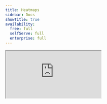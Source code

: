 ```yaml
---
title: Heatmaps
sidebar: Docs
showTitle: true
availability:
  free: full
  selfServe: full
  enterprise: full
---
```


<iframe
    src="https://www.youtube-nocookie.com/embed/2jQco8hEvTI?start=250"
    className="rounded shadow-xl"
/>

Heatmaps is a feature in the toolbar that shows you how users are interacting with elements on your website or app. 

To view your heatmaps, click the heatmap icon on the toolbar.

![Launch toolbar heatmaps](https://res.cloudinary.com/dmukukwp6/image/upload/v1710055416/posthog.com/contents/images/tutorials/toolbar/toolbar-heatmap.png)

There are three kinds of heatmap in the toolbar:

1. heatmaps: which capture mouse movements, clicks, and rageclicks and shows you a heatmap of these interactions.
2. the scroll map: which shows you how far users are scrolling down your page.
3. the OG heatmap: which is really a "click map". It uses autocapture to show you where users are clicking on your website.

> **Note:** To use the click map, [autocapture](/docs/data/autocapture) must be enabled. 

# Heatmaps

You can enable heatmaps in project settings or as config to posthog-js. The heatmap data shows where on the page users are clicking, rageclicking, or moving their mouse. Unlike the clickmap, the user doesn't have to be clicking on a clickable element, so you can see where users are trying to click but can't.

> **Note:** Heatmap events are sent along with other events, so they don't contribute to your bill. It's best to have autocapture or pageleave events enabled to make sure all heatmap data is gathered.

## Heatmap settings

TKTK image showing the settings

### Aggregation

The heatmap can show a count of events or of unique users. The default is to show the count of events.

> **Note:** The unique users count is based on the user's distinct ID, so if a user is using multiple devices or browsers, they will be counted as multiple users. This is so that the heatmap can be much faster to load. The clickmap can be used when you want exact counts.

### Viewport accuracy

You can set a tolerance for the viewport accuracy. You might be viewing the heatmap on a different sized screen from your users. You can reduce viewport accuracy to include events from different sized screens. 

This means that you'll get more data but the position might not be as accurate. 

TKTK image showing 50% and 100% accuracy

### Color palette

The defaut palette for the heatmap is a gradient from red to green. This won't be visible for all users or against all site color themes. You can change the color palette to a different gradient or to a single color.

### Fixed positioning

Some clicks will be on elements that don't move when the page scrolls. PostHog JS will attempt to detect fixed elements such as headers or modals and will therefore show those heatmap areas, ignoring the scroll value. 

You can change fixed positioning so these clicks move when scrolled or hide them entirely.

# Scrollmaps

The scrollmap uses data from pageview and pageleave events to show how far down the page users are scrolling. 

TKTK image showing the scollmap

# Combining maps from similar pages using wildcards

If you have similar pages that are mostly the same but have dynamic content based on an identifier in the URL (e.g., product pages on an ecommerce site), you can search and display their combined heatmap using wildcards `*` in the heatmap menu.

For example, if the product pages on an ecommerce site use a URL format of `https://yourwebsite.com/products/product-id`, you can use the wildcard URL `https://yourwebsite.com/products/*` to display a combined heatmap from all the product pages.

![Toolbar heatmaps popover menu being used to add a wildcard into the URL](https://res.cloudinary.com/dmukukwp6/image/upload/v1710055416/posthog.com/contents/images/products/product-analytics/toolbar-heatmap-wildcard.png)

# The Clickmap

With the clickmap on, clickable elements on your website will have a red overlay with numbers on them. Here's an example of our website with the heatmap enabled:

![An example from the PostHog website showing the click map highlighting a number of page elements. Some showing a count of clicks and one also showing a rage-click](https://res.cloudinary.com/dmukukwp6/image/upload/v1710055416/posthog.com/contents/images/tutorials/toolbar/posthog-heatmap-example.png)

Each number in the top right box of each element represents the total number of clicks in the last 7 days. The number in the top left of the element is the number of rage-clicks.

Numbers at the bottom or top of the screen indicate that there are more elements that are not currently being displayed on the page.

## How to create an action from the clickmap

Once you have enabled the clickmap, click on any element. You will then be able to create an [action](/docs/data/actions) from it.

![How to create an action using the clickmap](https://res.cloudinary.com/dmukukwp6/video/upload/v1710055416/posthog.com/contents/images/products/product-analytics/heatmaps-create-action.mp4)

## Loading more data

If you have many events, you may need to load more data to see everything on the clickmap. To do this, click on the load more button in the clickmap menu.

![How to load more data in the clickmap menu](https://res.cloudinary.com/dmukukwp6/image/upload/v1710055416/posthog.com/contents/images/products/product-analytics/heatmaps-load-more.png)

## Matching links by their target URL

By default, the toolbar matches clicks using the elements on the page, and not by their target URLs (i.e., `href` attribute). This is fine for most scenarios where you have static elements with the same target URL. However, this may not be ideal for dynamic lists that have different target URLs depending on the underlying data.

For example, consider the following screenshot of a list of elements for "Newly seen persons" from the PostHog app:

![the list of recent insights showing several clicks](https://res.cloudinary.com/dmukukwp6/image/upload/v1710055416/posthog.com/contents/images/products/product-analytics/heatmaps-target-url-off.png)

The "Newly seen persons" shows the most recent list of persons using the app and is constantly being updated as new users use the app. In the clickmap, we see 106 clicks for the **first element**. This doesn't mean that the this specific person in the list received 106 clicks, but rather that the first element in the list received 106 clicks, regardless of which person was shown.

If we were more interested in the number of clicks each specific person in the list received (regardless of which position they appeared in), then we can turn on "Match links by their target URL" in the clickmap menu. This matches clicks to elements based on their target URLs.

![How to enable link matching in the clickmap](https://res.cloudinary.com/dmukukwp6/image/upload/v1710055416/posthog.com/contents/images/products/product-analytics/heatmaps-match-link.png)

For example, if we enable this for our previous example, we see much fewer clicks. This is because we are now seeing clicks on each specific user:

![How to enable link matching in the clickmap](https://res.cloudinary.com/dmukukwp6/image/upload/v1710055416/posthog.com/contents/images/products/product-analytics/heatmaps-target-url-on.png)